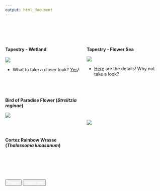 ```yaml
---
output: html_document
---
```


<br>
<br>


<style>
  .col2 {
    columns: 2 200px;         /* number of columns and width in pixels*/
    -webkit-columns: 2 200px; /* chrome, safari */
    -moz-columns: 2 200px;    /* firefox */
  }
</style>
 
<div class="col2">
<br>
**Tapestry - Wetland**
<br><br>
![](gallery/Wetland/1.pic_hd.jpg)

- What to take a closer look? [Yes](gallery/tap_wetland.html)!

<br>

**Tapestry - Flower Sea**

![](gallery/Flower_Sea/cover.jpeg)

- [Here](gallery/tap_wetland.html) are the details! Why not take a look?

</div>


<br>

 
<div class="col2">
**Bird of Paradise Flower (_Strelitzia reginae_)**

![](gallery/BirdOfParadise.jpg)

<br>
<br>

**Cortez Rainbow Wrasse (*Thalassoma lucasanum*)**
<br><br><br><br><br><br><br>
![](gallery/CortezRainbowWrasse.jpg)

<br><br><br><br>
</div>

<br><br><br>

<div  align="center" id="footer">
  <button type="button" class="btn btn-primary disabled"><a href="paper.html" style="color:white">Paper</a></button>
  <button type="button" class="btn btn-primary disabled"><a href="about_me.html" style="color:white">About me</a></button>
</div>


